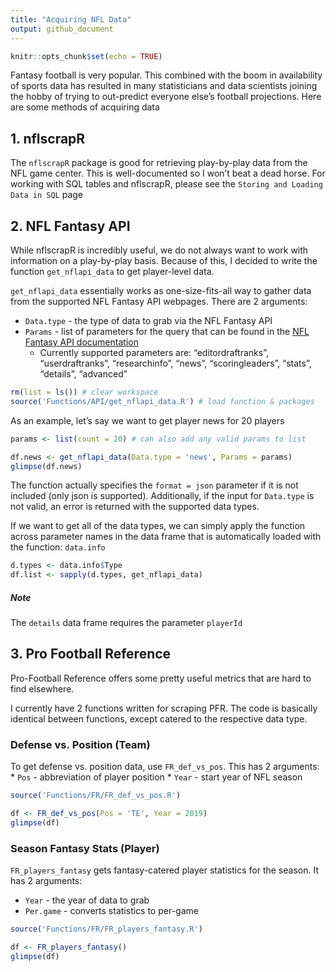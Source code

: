 ```yaml
---
title: "Acquiring NFL Data"
output: github_document
---
```


```r
knitr::opts_chunk$set(echo = TRUE)
```

Fantasy football is very popular. This combined with the boom in availability of sports data has resulted in many statisticians and data scientists joining the hobby of trying to out-predict everyone else's football projections. Here are some methods of acquiring data

## 1. nflscrapR

The `nflscrapR` package is good for retrieving play-by-play data from the NFL game center. This is well-documented so I won't beat a dead horse. For working with SQL tables and nflscrapR, please see the `Storing and Loading Data in SQL` page

## 2. NFL Fantasy API

While nflscrapR is incredibly useful, we do not always want to work with information on a play-by-play basis. Because of this, I decided to write the function `get_nflapi_data` to get player-level data. 

`get_nflapi_data` essentially works as one-size-fits-all way to gather data from the supported NFL Fantasy API webpages. There are 2 arguments:

* `Data.type` - the type of data to grab via the NFL Fantasy API
* `Params` - list of parameters for the query that can be found in the [NFL Fantasy API documentation](https://api.fantasy.nfl.com/v1/docs)
  * Currently supported parameters are: "editordraftranks", "userdraftranks", "researchinfo", "news", "scoringleaders", "stats", "details", "advanced"

```r
rm(list = ls()) # clear workspace
source('Functions/API/get_nflapi_data.R') # load function & packages
```

As an example, let's say we want to get player news for 20 players

```r
params <- list(count = 20) # can also add any valid params to list

df.news <- get_nflapi_data(Data.type = 'news', Params = params)
glimpse(df.news)
```

The function actually specifies the `format = json` parameter if it is not included (only json is supported). Additionally, if the input for `Data.type` is not valid, an error is returned with the supported data types.

If we want to get all of the data types, we can simply apply the function across parameter names in the data frame that is automatically loaded with the function: `data.info`

```r
d.types <- data.info$Type
df.list <- sapply(d.types, get_nflapi_data)
```

##### Note

The `details` data frame requires the parameter `playerId`

## 3. Pro Football Reference

Pro-Football Reference offers some pretty useful metrics that are hard to find elsewhere. 

I currently have 2 functions written for scraping PFR. The code is basically identical between functions, except catered to the respective data type.

### Defense vs. Position (Team)

To get defense vs. position data, use `FR_def_vs_pos`. This has 2 arguments:
* `Pos` - abbreviation of player position
* `Year` - start year of NFL season

```r
source('Functions/FR/FR_def_vs_pos.R')

df <- FR_def_vs_pos(Pos = 'TE', Year = 2019)
glimpse(df)
```

### Season Fantasy Stats (Player)

`FR_players_fantasy` gets fantasy-catered player statistics for the season. It has 2 arguments:

* `Year` - the year of data to grab
* `Per.game` - converts statistics to per-game

```r
source('Functions/FR/FR_players_fantasy.R')

df <- FR_players_fantasy()
glimpse(df)
```
